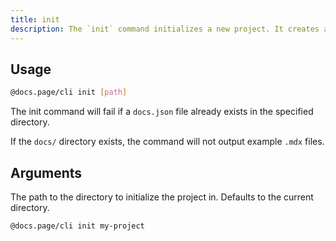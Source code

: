 ```yaml
---
title: init
description: The `init` command initializes a new project. It creates a new directory with a basic project structure and configuration file.
---
```



## Usage

```bash
@docs.page/cli init [path]
```

The init command will fail if a `docs.json` file already exists in the specified directory.

If the `docs/` directory exists, the command will not output example `.mdx` files.

## Arguments

<Property name="path" type="string" optional>
  The path to the directory to initialize the project in. Defaults to the current directory.

  ```
  @docs.page/cli init my-project
  ```
</Property>